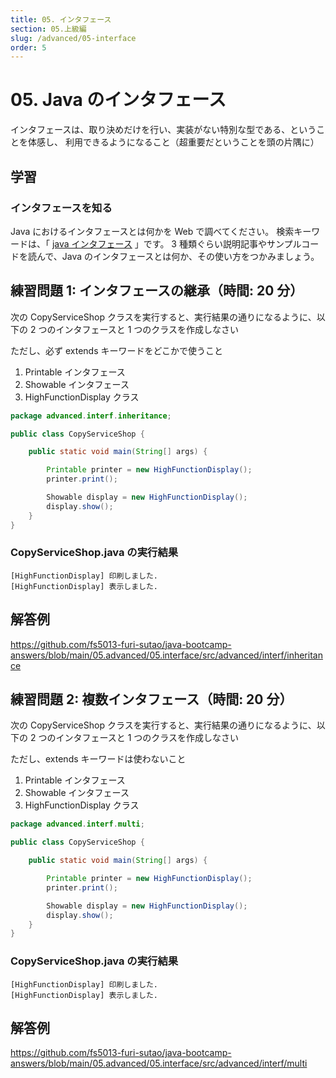 ```yaml
---
title: 05. インタフェース
section: 05.上級編
slug: /advanced/05-interface
order: 5
---
```


# 05. Java のインタフェース

<p className="goal">インタフェースは、取り決めだけを行い、実装がない特別な型である、ということを体感し、
  利用できるようになること（超重要だということを頭の片隅に）</p>

## 学習

### インタフェースを知る

Java におけるインタフェースとは何かを Web で調べてください。
検索キーワードは、「 [java インタフェース](https://www.google.com/search?q=java+インタフェース) 」です。
3 種類ぐらい説明記事やサンプルコードを読んで、Java のインタフェースとは何か、その使い方をつかみましょう。

## 練習問題 1: インタフェースの継承（時間: 20 分）

次の CopyServiceShop クラスを実行すると、実行結果の通りになるように、以下の 2 つのインタフェースと 1 つのクラスを作成しなさい

ただし、必ず extends キーワードをどこかで使うこと

1. Printable インタフェース
2. Showable インタフェース
3. HighFunctionDisplay クラス

```java
package advanced.interf.inheritance;

public class CopyServiceShop {

    public static void main(String[] args) {

        Printable printer = new HighFunctionDisplay();
        printer.print();

        Showable display = new HighFunctionDisplay();
        display.show();
    }
}
```

### CopyServiceShop.java の実行結果

```console
[HighFunctionDisplay] 印刷しました.
[HighFunctionDisplay] 表示しました.
```

## 解答例

https://github.com/fs5013-furi-sutao/java-bootcamp-answers/blob/main/05.advanced/05.interface/src/advanced/interf/inheritance

## 練習問題 2: 複数インタフェース（時間: 20 分）

次の CopyServiceShop クラスを実行すると、実行結果の通りになるように、以下の 2 つのインタフェースと 1 つのクラスを作成しなさい

ただし、extends キーワードは使わないこと

1. Printable インタフェース
2. Showable インタフェース
3. HighFunctionDisplay クラス

```java
package advanced.interf.multi;

public class CopyServiceShop {

    public static void main(String[] args) {

        Printable printer = new HighFunctionDisplay();
        printer.print();

        Showable display = new HighFunctionDisplay();
        display.show();
    }
}
```

### CopyServiceShop.java の実行結果

```console
[HighFunctionDisplay] 印刷しました.
[HighFunctionDisplay] 表示しました.
```

## 解答例

https://github.com/fs5013-furi-sutao/java-bootcamp-answers/blob/main/05.advanced/05.interface/src/advanced/interf/multi
